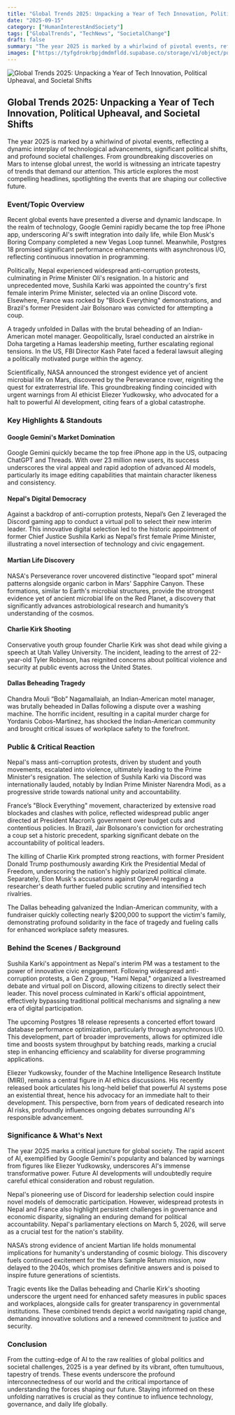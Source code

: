 ```yaml
---
title: "Global Trends 2025: Unpacking a Year of Tech Innovation, Political Upheaval, and Societal Shifts"
date: "2025-09-15"
category: ["HumanInterestAndSociety"]
tags: ["GlobalTrends", "TechNews", "SocietalChange"]
draft: false
summary: "The year 2025 is marked by a whirlwind of pivotal events, reflecting a dynamic interplay of technological advancements, significant political shifts, and profound societal challenges. From groundbreaking discoveries on Mars to intense global unrest, the world is witnessing an intricate tapestry of trends that demand our attention. This article explores the most compelling headlines, spotlighting the events that are shaping our collective future."
images: ["https://tyfgdrokrbpjdmdmfldd.supabase.co/storage/v1/object/public/image/2025-09-15-14-06-07-596-04-00.jpg"]
---
```



![Global Trends 2025: Unpacking a Year of Tech Innovation, Political Upheaval, and Societal Shifts](https://tyfgdrokrbpjdmdmfldd.supabase.co/storage/v1/object/public/image/2025-09-15-14-06-07-596-04-00.jpg)

## Global Trends 2025: Unpacking a Year of Tech Innovation, Political Upheaval, and Societal Shifts

The year 2025 is marked by a whirlwind of pivotal events, reflecting a dynamic interplay of technological advancements, significant political shifts, and profound societal challenges. From groundbreaking discoveries on Mars to intense global unrest, the world is witnessing an intricate tapestry of trends that demand our attention. This article explores the most compelling headlines, spotlighting the events that are shaping our collective future.

### Event/Topic Overview

Recent global events have presented a diverse and dynamic landscape. In the realm of technology, Google Gemini rapidly became the top free iPhone app, underscoring AI's swift integration into daily life, while Elon Musk's Boring Company completed a new Vegas Loop tunnel. Meanwhile, Postgres 18 promised significant performance enhancements with asynchronous I/O, reflecting continuous innovation in programming.

Politically, Nepal experienced widespread anti-corruption protests, culminating in Prime Minister Oli's resignation. In a historic and unprecedented move, Sushila Karki was appointed the country's first female interim Prime Minister, selected via an online Discord vote. Elsewhere, France was rocked by "Block Everything" demonstrations, and Brazil's former President Jair Bolsonaro was convicted for attempting a coup.

A tragedy unfolded in Dallas with the brutal beheading of an Indian-American motel manager. Geopolitically, Israel conducted an airstrike in Doha targeting a Hamas leadership meeting, further escalating regional tensions. In the US, FBI Director Kash Patel faced a federal lawsuit alleging a politically motivated purge within the agency.

Scientifically, NASA announced the strongest evidence yet of ancient microbial life on Mars, discovered by the Perseverance rover, reigniting the quest for extraterrestrial life. This groundbreaking finding coincided with urgent warnings from AI ethicist Eliezer Yudkowsky, who advocated for a halt to powerful AI development, citing fears of a global catastrophe.

### Key Highlights & Standouts

#### Google Gemini's Market Domination

Google Gemini quickly became the top free iPhone app in the US, outpacing ChatGPT and Threads. With over 23 million new users, its success underscores the viral appeal and rapid adoption of advanced AI models, particularly its image editing capabilities that maintain character likeness and consistency.

#### Nepal's Digital Democracy

Against a backdrop of anti-corruption protests, Nepal’s Gen Z leveraged the Discord gaming app to conduct a virtual poll to select their new interim leader. This innovative digital selection led to the historic appointment of former Chief Justice Sushila Karki as Nepal’s first female Prime Minister, illustrating a novel intersection of technology and civic engagement.

#### Martian Life Discovery

NASA's Perseverance rover uncovered distinctive "leopard spot" mineral patterns alongside organic carbon in Mars' Sapphire Canyon. These formations, similar to Earth's microbial structures, provide the strongest evidence yet of ancient microbial life on the Red Planet, a discovery that significantly advances astrobiological research and humanity’s understanding of the cosmos.

#### Charlie Kirk Shooting

Conservative youth group founder Charlie Kirk was shot dead while giving a speech at Utah Valley University. The incident, leading to the arrest of 22-year-old Tyler Robinson, has reignited concerns about political violence and security at public events across the United States.

#### Dallas Beheading Tragedy

Chandra Mouli “Bob” Nagamallaiah, an Indian-American motel manager, was brutally beheaded in Dallas following a dispute over a washing machine. The horrific incident, resulting in a capital murder charge for Yordanis Cobos-Martinez, has shocked the Indian-American community and brought critical issues of workplace safety to the forefront.

### Public & Critical Reaction

Nepal's mass anti-corruption protests, driven by student and youth movements, escalated into violence, ultimately leading to the Prime Minister's resignation. The selection of Sushila Karki via Discord was internationally lauded, notably by Indian Prime Minister Narendra Modi, as a progressive stride towards national unity and accountability.

France’s "Block Everything" movement, characterized by extensive road blockades and clashes with police, reflected widespread public anger directed at President Macron’s government over budget cuts and contentious policies. In Brazil, Jair Bolsonaro's conviction for orchestrating a coup set a historic precedent, sparking significant debate on the accountability of political leaders.

The killing of Charlie Kirk prompted strong reactions, with former President Donald Trump posthumously awarding Kirk the Presidential Medal of Freedom, underscoring the nation's highly polarized political climate. Separately, Elon Musk's accusations against OpenAI regarding a researcher's death further fueled public scrutiny and intensified tech rivalries.

The Dallas beheading galvanized the Indian-American community, with a fundraiser quickly collecting nearly $200,000 to support the victim's family, demonstrating profound solidarity in the face of tragedy and fueling calls for enhanced workplace safety measures.

### Behind the Scenes / Background

Sushila Karki's appointment as Nepal's interim PM was a testament to the power of innovative civic engagement. Following widespread anti-corruption protests, a Gen Z group, "Hami Nepal," organized a livestreamed debate and virtual poll on Discord, allowing citizens to directly select their leader. This novel process culminated in Karki's official appointment, effectively bypassing traditional political mechanisms and signaling a new era of digital participation.

The upcoming Postgres 18 release represents a concerted effort toward database performance optimization, particularly through asynchronous I/O. This development, part of broader improvements, allows for optimized idle time and boosts system throughput by batching reads, marking a crucial step in enhancing efficiency and scalability for diverse programming applications.

Eliezer Yudkowsky, founder of the Machine Intelligence Research Institute (MIRI), remains a central figure in AI ethics discussions. His recently released book articulates his long-held belief that powerful AI systems pose an existential threat, hence his advocacy for an immediate halt to their development. This perspective, born from years of dedicated research into AI risks, profoundly influences ongoing debates surrounding AI's responsible advancement.

### Significance & What's Next

The year 2025 marks a critical juncture for global society. The rapid ascent of AI, exemplified by Google Gemini's popularity and balanced by warnings from figures like Eliezer Yudkowsky, underscores AI's immense transformative power. Future AI developments will undoubtedly require careful ethical consideration and robust regulation.

Nepal's pioneering use of Discord for leadership selection could inspire novel models of democratic participation. However, widespread protests in Nepal and France also highlight persistent challenges in governance and economic disparity, signaling an enduring demand for political accountability. Nepal's parliamentary elections on March 5, 2026, will serve as a crucial test for the nation's stability.

NASA’s strong evidence of ancient Martian life holds monumental implications for humanity's understanding of cosmic biology. This discovery fuels continued excitement for the Mars Sample Return mission, now delayed to the 2040s, which promises definitive answers and is poised to inspire future generations of scientists.

Tragic events like the Dallas beheading and Charlie Kirk's shooting underscore the urgent need for enhanced safety measures in public spaces and workplaces, alongside calls for greater transparency in governmental institutions. These combined trends depict a world navigating rapid change, demanding innovative solutions and a renewed commitment to justice and security.

### Conclusion

From the cutting-edge of AI to the raw realities of global politics and societal challenges, 2025 is a year defined by its vibrant, often tumultuous, tapestry of trends. These events underscore the profound interconnectedness of our world and the critical importance of understanding the forces shaping our future. Staying informed on these unfolding narratives is crucial as they continue to influence technology, governance, and daily life globally.



